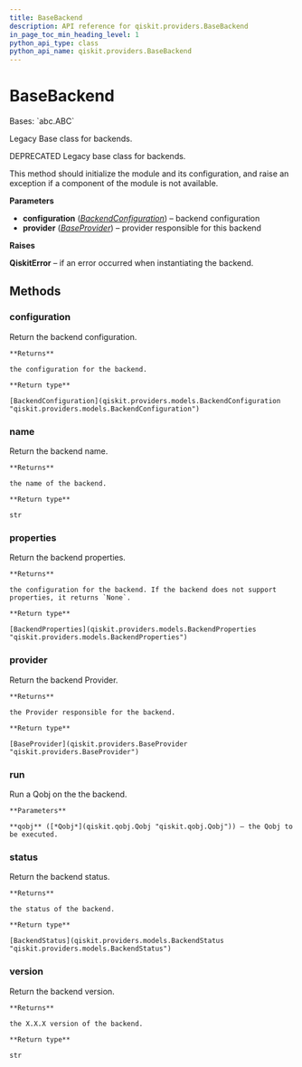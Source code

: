 ```yaml
---
title: BaseBackend
description: API reference for qiskit.providers.BaseBackend
in_page_toc_min_heading_level: 1
python_api_type: class
python_api_name: qiskit.providers.BaseBackend
---
```


# BaseBackend

<Class id="qiskit.providers.BaseBackend" isDedicatedPage={true} github="https://github.com/qiskit/qiskit/tree/stable/0.20/qiskit/providers/basebackend.py" signature="BaseBackend(configuration, provider=None)">
  Bases: `abc.ABC`

  Legacy Base class for backends.

  DEPRECATED Legacy base class for backends.

  This method should initialize the module and its configuration, and raise an exception if a component of the module is not available.

  **Parameters**

  *   **configuration** ([*BackendConfiguration*](qiskit.providers.models.BackendConfiguration "qiskit.providers.models.BackendConfiguration")) – backend configuration
  *   **provider** ([*BaseProvider*](qiskit.providers.BaseProvider "qiskit.providers.BaseProvider")) – provider responsible for this backend

  **Raises**

  **QiskitError** – if an error occurred when instantiating the backend.

  ## Methods

  ### configuration

  <Function id="qiskit.providers.BaseBackend.configuration" name="configuration" signature="BaseBackend.configuration()">
    Return the backend configuration.

    **Returns**

    the configuration for the backend.

    **Return type**

    [BackendConfiguration](qiskit.providers.models.BackendConfiguration "qiskit.providers.models.BackendConfiguration")
  </Function>

  ### name

  <Function id="qiskit.providers.BaseBackend.name" name="name" signature="BaseBackend.name()">
    Return the backend name.

    **Returns**

    the name of the backend.

    **Return type**

    str
  </Function>

  ### properties

  <Function id="qiskit.providers.BaseBackend.properties" name="properties" signature="BaseBackend.properties()">
    Return the backend properties.

    **Returns**

    the configuration for the backend. If the backend does not support properties, it returns `None`.

    **Return type**

    [BackendProperties](qiskit.providers.models.BackendProperties "qiskit.providers.models.BackendProperties")
  </Function>

  ### provider

  <Function id="qiskit.providers.BaseBackend.provider" name="provider" signature="BaseBackend.provider()">
    Return the backend Provider.

    **Returns**

    the Provider responsible for the backend.

    **Return type**

    [BaseProvider](qiskit.providers.BaseProvider "qiskit.providers.BaseProvider")
  </Function>

  ### run

  <Function id="qiskit.providers.BaseBackend.run" name="run" signature="abstract BaseBackend.run(qobj)">
    Run a Qobj on the the backend.

    **Parameters**

    **qobj** ([*Qobj*](qiskit.qobj.Qobj "qiskit.qobj.Qobj")) – the Qobj to be executed.
  </Function>

  ### status

  <Function id="qiskit.providers.BaseBackend.status" name="status" signature="BaseBackend.status()">
    Return the backend status.

    **Returns**

    the status of the backend.

    **Return type**

    [BackendStatus](qiskit.providers.models.BackendStatus "qiskit.providers.models.BackendStatus")
  </Function>

  ### version

  <Function id="qiskit.providers.BaseBackend.version" name="version" signature="BaseBackend.version()">
    Return the backend version.

    **Returns**

    the X.X.X version of the backend.

    **Return type**

    str
  </Function>
</Class>

